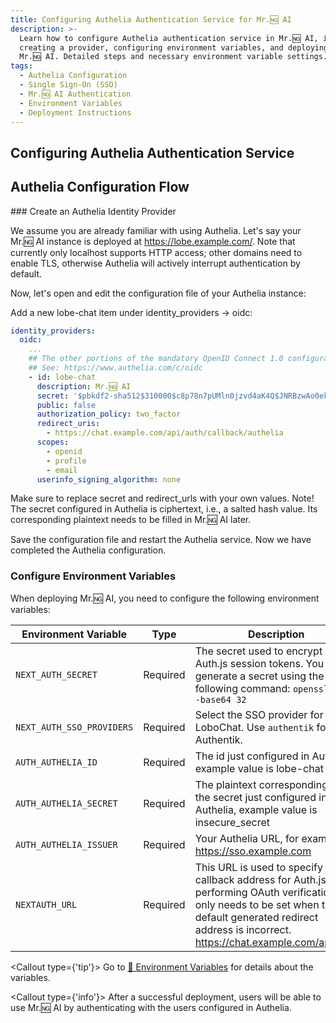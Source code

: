 ```yaml
---
title: Configuring Authelia Authentication Service for Mr.🆖 AI
description: >-
  Learn how to configure Authelia authentication service in Mr.🆖 AI, including
  creating a provider, configuring environment variables, and deploying
  Mr.🆖 AI. Detailed steps and necessary environment variable settings.
tags:
  - Authelia Configuration
  - Single Sign-On (SSO)
  - Mr.🆖 AI Authentication
  - Environment Variables
  - Deployment Instructions
---
```


## Configuring Authelia Authentication Service

## Authelia Configuration Flow

<Steps>
### Create an Authelia Identity Provider

We assume you are already familiar with using Authelia. Let's say your Mr.🆖 AI instance is deployed at https://lobe.example.com/. Note that currently only localhost supports HTTP access; other domains need to enable TLS, otherwise Authelia will actively interrupt authentication by default.

Now, let's open and edit the configuration file of your Authelia instance:

Add a new lobe-chat item under identity_providers -> oidc:

```yaml
identity_providers:
  oidc:
    ...
    ## The other portions of the mandatory OpenID Connect 1.0 configuration go here.
    ## See: https://www.authelia.com/c/oidc
    - id: lobe-chat
      description: Mr.🆖 AI
      secret: '$pbkdf2-sha512$310000$c8p78n7pUMln0jzvd4aK4Q$JNRBzwAo0ek5qKn50cFzzvE9RXV88h1wJn5KGiHrD0YKtZaR/nCb2CJPOsKaPK0hjf.9yHxzQGZziziccp6Yng'  # The digest of 'insecure_secret'.
      public: false
      authorization_policy: two_factor
      redirect_uris:
        - https://chat.example.com/api/auth/callback/authelia
      scopes:
        - openid
        - profile
        - email
      userinfo_signing_algorithm: none
```

Make sure to replace secret and redirect_urls with your own values. Note! The secret configured in Authelia is ciphertext, i.e., a salted hash value. Its corresponding plaintext needs to be filled in Mr.🆖 AI later.

Save the configuration file and restart the Authelia service. Now we have completed the Authelia configuration.

### Configure Environment Variables

When deploying Mr.🆖 AI, you need to configure the following environment variables:

| Environment Variable | Type | Description |
| --- | --- | --- |
| `NEXT_AUTH_SECRET` | Required | The secret used to encrypt Auth.js session tokens. You can generate a secret using the following command: `openssl rand -base64 32` |
| `NEXT_AUTH_SSO_PROVIDERS` | Required | Select the SSO provider for LoboChat. Use `authentik` for Authentik. |
| `AUTH_AUTHELIA_ID` | Required | The id just configured in Authelia, example value is lobe-chat |
| `AUTH_AUTHELIA_SECRET` | Required | The plaintext corresponding to the secret just configured in Authelia, example value is insecure_secret |
| `AUTH_AUTHELIA_ISSUER` | Required | Your Authelia URL, for example https://sso.example.com |
| `NEXTAUTH_URL` | Required | This URL is used to specify the callback address for Auth.js when performing OAuth verification. It only needs to be set when the default generated redirect address is incorrect. https://chat.example.com/api/auth |

<Callout type={'tip'}>
  Go to  [📘 Environment Variables](/docs/self-hosting/environment-variable#Authelia) for details about the variables.
</Callout>
</Steps>

<Callout type={'info'}>
  After a successful deployment, users will be able to use Mr.🆖 AI by authenticating with the users
  configured in Authelia.
</Callout>
